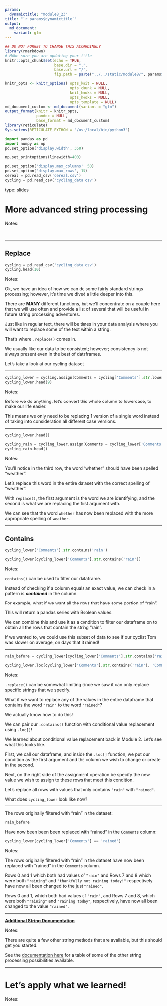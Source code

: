 ```yaml
---
params:
  dynamictitle: "module8_23"
title: "`r params$dynamictitle`"
output: 
  md_document:
    variant: gfm
---
```



```r
## DO NOT FORGET TO CHANGE THIS ACCORDINGLY 
library(rmarkdown)
# MAke sure you are updating your title 
knitr::opts_chunk$set(echo = TRUE,
                      base.dir = ".", 
                      base.url = "/",
                      fig.path = paste("../../static/module8/", params$dynamictitle,"/", sep = ""))

knitr_opts <- knitr_options( opts_knit = NULL,
                             opts_chunk = NULL,
                             knit_hooks = NULL,
                             opts_hooks = NULL,
                             opts_template = NULL)
md_document_custom <- md_document(variant = "gfm")
output_format(knitr = knitr_opts,
              pandoc = NULL,
              base_format = md_document_custom)
library(reticulate)
Sys.setenv(RETICULATE_PYTHON = "/usr/local/bin/python3")
```


```python
import pandas as pd
import numpy as np
pd.set_option('display.width', 350)

np.set_printoptions(linewidth=400)

pd.set_option('display.max_columns', 50)
pd.set_option('display.max_rows', 15)
cereal = pd.read_csv('cereal.csv')
cycling = pd.read_csv('cycling_data.csv')
```

type: slides

# More advanced string processing

Notes: 

<br>

---

## Replace



```python
cycling = pd.read_csv('cycling_data.csv')
cycling.head(10)
```


Notes: 

Ok, we have an idea of how we can do some fairly standard strings processing; however, it's time we dived a little deeper into this. 

There are **MANY** different functions, but we'll concentrate on a couple here that we will use often and provide a list of several that will be useful in future string processing adventures. 

Just like in regular text, there will be times in your data analysis where you will want to replace some of the text within a string.  

That's where `.replace()` comes in. 

We usually like our data to be consistent; however; consistency is not always present even in the best of dataframes. 

Let's take a look at our cycling dataset.


---

```python
cycling_lower = cycling.assign(Comments = cycling['Comments'].str.lower())
cycling_lower.head(9)
```


Notes: 

Before we do anything, let's convert this whole column to lowercase, to make our life easier. 

This means we only need to be replacing 1 version of a single word instead of taking into consideration all different case versions. 

---

```python
cycling_lower.head()
```


```python
cycling_rain = cycling_lower.assign(Comments = cycling_lower['Comments'].str.replace('whether', 'weather'))
cycling_rain.head()
```

Notes: 

You'll notice in the third row, the word "whether" should have been spelled "weather". 

Let's replace this word in the entire dataset with the correct spelling of "weather".     

With `replace()`, the first argument is the word we are identifying, and the second is what we are replacing the first argument with.

We can see that the word `whether` has now been replaced with the more appropriate spelling of `weather`.


---

## Contains

```python
cycling_lower['Comments'].str.contains('rain')
```

```python
cycling_lower[cycling_lower['Comments'].str.contains('rain')]
```
 
Notes: 

`contains()` can be used to filter our dataframe.  

Instead of checking if a column equals an exact value, we can check in a  pattern is ***contained*** in the column. 

For example, what if we want all the rows that have some portion of "rain".

This will return a pandas series with Boolean values. 

We can combine this and use it as a condition to filter our dataframe on to obtain all the rows that contain the string "rain".

If we wanted to, we could use this subset of data to see if our cyclist Tom was slower on average, on days that it rained!  

---

```python
rain_before = cycling_lower[cycling_lower['Comments'].str.contains('rain')]
```

```python
cycling_lower.loc[cycling_lower['Comments'].str.contains('rain'), 'Comments'] = 'rained'
```



Notes: 

`.replace()` can be somewhat limiting since we saw it can only replace specific strings that we specify.

What if we want to replace any of the values in the entire dataframe that contains the word `"rain"` to the word `"rained"`?

We actually know how to do this! 

We can pair our `.contains()` function with conditional value replacement using `.loc[]`! 

We learned about conditional value replacement back in Module 2. Let's see what this looks like.  

First, we call our dataframe, and inside the `.loc[]`  function, we put our condition as the first argument and the column we wish to change or create in the second.

Next, on the right side of the assignment operation be specify the new value we wish to assign to these rows that meet this condition. 

Let's replace all rows with values that only contains `"rain"` with `"rained"`.

What does `cycling_lower` look like now? 

---

The rows originally filtered with "rain" in the dataset:
```python
rain_before
```

Have now been been been replaced with "rained" in the `Comments` column:

```python
cycling_lower[cycling_lower['Comments'] == 'rained']
```

Notes: 

The rows originally filtered with "rain" in the dataset have now been replaced with "rained" in the `Comments` column.

Rows 0 and 1 which both had values of `"rain"` and Rows 7 and 8 which were both `"raining"` and `"thankfully not raining today!"` respectively have now all been changed to the just `"rained"`.

Rows 0 and 1, which both had values of `"rain"`, and Rows 7 and 8, which were both `"raining"` and `"raining today"`, respectively, have now all been changed to the value `"rained"`.


---



<a href="https://pandas.pydata.org/pandas-docs/stable/user_guide/text.html#method-summary" target="_blank">**Additional String Documentation**</a> 



Notes: 

There are quite a few other string methods that are available, but this should get you started. 

See the <a href="https://pandas.pydata.org/pandas-docs/stable/user_guide/text.html#method-summary" target="_blank">documentation here</a> for a table of some of the other string processing possibilities available. 


---

# Let’s apply what we learned!

Notes: 

<br>
